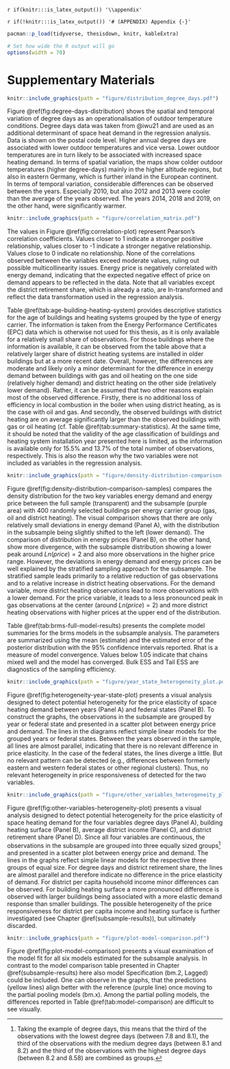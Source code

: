 <!--
Appendix
-->

`r if(knitr:::is_latex_output()) '\\appendix'`

`r if(!knitr:::is_latex_output()) '# (APPENDIX) Appendix {-}'` 

```r
pacman::p_load(tidyverse, thesisdown, knitr, kableExtra)

# Set how wide the R output will go
options(width = 70)
```

# Supplementary Materials

\singlespacing
\newpage

```r
knitr::include_graphics(path = "figure/distribution_degree_days.pdf")
```

\noindent
Figure \@ref(fig:degree-days-distribution) shows the spatial and temporal variation of degree days as an operationalisation of outdoor temperature conditions. Degree days data was taken from @iwu21 and are used as an additional determinant of space heat demand in the regression analysis. Data is shown on the postal code level. Higher annual degree days are associated with lower outdoor temperatures and vice versa. Lower outdoor temperatures are in turn likely to be associated with increased space heating demand. In terms of spatial variation, the maps show colder outdoor temperatures (higher degree-days) mainly in the higher altitude regions, but also in eastern Germany, which is further inland in the European continent. In terms of temporal variation, considerable differences can be observed between the years. Especially 2010, but also 2012 and 2013 were cooler than the average of the years observed. The years 2014, 2018 and 2019, on the other hand, were significantly warmer.

\newpage

```r
knitr::include_graphics(path = "figure/correlation_matrix.pdf")
```
\noindent
The values in Figure \@ref(fig:correlation-plot) represent Pearson's correlation coefficients. Values closer to 1 indicate a stronger positive relationship, values closer to -1 indicate a stronger negative relationship. Values close to 0 indicate no relationship. None of the correlations observed between the variables exceed moderate values, ruling out possible multicollinearity issues. Energy price is negatively correlated with energy demand, indicating that the expected negative effect of price on demand appears to be reflected in the data. Note that all variables except the district retirement share, which is already a ratio, are ln-transformed and reflect the data transformation used in the regression analysis.

\newpage


\begin{table}[]
\centering
\caption{Descriptive statistics for age of buildings and heating systems}
\label{tab:age-building-heating-system}
\resizebox{\textwidth}{!}{%
\begin{tabular}{@{}lllll@{}}
\toprule
Variable &
  \begin{tabular}[c]{@{}l@{}}Overall\\ N = 2,718,246\end{tabular} &
  \begin{tabular}[c]{@{}l@{}}Gas\\ N = 1,647,563\end{tabular} &
  \begin{tabular}[c]{@{}l@{}}Oil\\ N = 802,451\end{tabular} &
  \begin{tabular}[c]{@{}l@{}}District heating\\ N = 268,232\end{tabular} \\ \midrule
                                      &                    &                 &               &               \\
{\ul Building construction year}      &                    &                 &               &               \\
Until 1918                            & 34,536 (9.5\%)     & 22,004 (10.0\%) & 6,622 (6.1\%) & 5,910 (17\%)  \\
1919-1948                             & 22,652 (6.2\%)     & 14,494 (6.6\%)  & 4,742 (4.3\%) & 3,416 (9.7\%) \\
1949-1978                             & 121,949 (33\%)     & 68,253 (31\%)   & 42,973 (39\%) & 10,723 (30\%) \\
1979-1995                             & 126,299 (35\%)     & 76,869 (35\%)   & 40,072 (37\%) & 9,358 (26\%)  \\
1996-2009                             & 58,582 (16\%)      & 38,409 (17\%)   & 14,411 (13\%) & 5,762 (16\%)  \\
After 2010                            & 1,172 (0.3\%)      & 738 (0.3\%)     & 288 (0.3\%)   & 146 (0.4\%)   \\
(Missing)                             & 2,353,056          & 1,426,796       & 693,343       & 232,917       \\
                                      &                    &                 &               &               \\
\multicolumn{2}{l}{{\ul Heating system installation year}} &                 &               &               \\
Until 1978                            & 11,486 (3.5\%)     & 6,360 (3.2\%)   & 4,296 (4.5\%) & 830 (2.6\%)   \\
1979-1995                             & 118,401 (36\%)     & 71,848 (36\%)   & 36,359 (38\%) & 10,194 (32\%) \\
1996-2009                             & 151,172 (46\%)     & 93,734 (47\%)   & 41,161 (43\%) & 16,277 (51\%) \\
After 2010                            & 46,556 (14\%)      & 27,564 (14\%)   & 14,532 (15\%) & 4,460 (14\%)  \\
(Missing)                             & 2,390,631          & 1,448,057       & 706,103       & 236,471       \\
                                      &                    &                 &               &               \\ \midrule
\textit{Note: n (\%)}                 &                    &                 &               &               \\ \bottomrule
\end{tabular}%
}
\end{table}

\noindent
Table \@ref(tab:age-building-heating-system) provides descriptive statistics for the age of buildings and heating systems grouped by the type of energy carrier. The information is taken from the Energy Performance Certificates (EPC) data which is otherwise not used for this thesis, as it is only available for a relatively small share of observations. For those buildings where the information is available, it can be observed from the table above that a relatively larger share of district heating systems are installed in older buildings but at a more recent date. Overall, however, the differences are moderate and likely only a minor determinant for the difference in energy demand between buildings with gas and oil heating on the one side (relatively higher demand) and district heating on the other side (relatively lower demand). Rather, it can be assumed that two other reasons explain most of the observed difference. Firstly, there is no additional loss of efficiency in local combustion in the boiler when using district heating, as is the case with oil and gas. And secondly, the observed buildings with district heating are on average significantly larger than the observed buildings with gas or oil heating (cf. Table \@ref(tab:summary-statistics). At the same time, it should be noted that the validity of the age classification of buildings and heating system installation year presented here is limited, as the information is available only for 15.5% and 13.7% of the total number of observations, respectively. This is also the reason why the two variables were not included as variables in the regression analysis.

\newpage


```r
knitr::include_graphics(path = "figure/density-distribution-comparison-samples.pdf")
```

\noindent
Figure \@ref(fig:density-distribution-comparison-samples) compares the density distribution for the two key variables energy demand and energy price between the full sample (transparent) and the subsample (purple area) with 400 randomly selected buildings per energy carrier group (gas, oil and district heating). The visual comparison shows that there are only relatively small deviations in energy demand (Panel A), with the distribution in the subsample being slightly shifted to the left (lower demand). The comparison of distribution in energy prices (Panel B), on the other hand, show more divergence, with the subsample distribution showing a lower peak around $Ln(price) = 2$ and also more observations in the higher price range. However, the deviations in energy demand and energy prices can be well explained by the stratified sampling approach for the subsample. The stratified sample leads primarily to a relative reduction of gas observations and to a relative increase in district heating observations. For the demand variable, more district heating observations lead to more observations with a lower demand. For the price variable, it leads to a less pronounced peak in gas observations at the center (around $Ln(price) = 2$) and more district heating observations with higher prices at the upper end of the distribution.

\newpage

\tiny

\begin{longtable}[c]{lrrrrrrr}
\caption{Complete model summaries for Specifications in subsample analysis}
\label{tab:brms-full-model-results}\\
\cline{2-8}
 & \multicolumn{1}{c}{\textbf{Estimate}} & \multicolumn{1}{c}{\textbf{Est.Error}} & \multicolumn{1}{c}{\textbf{l-95\% CI}} & \multicolumn{1}{c}{\textbf{u-95\% CI}} & \multicolumn{1}{c}{\textbf{Rhat}} & \multicolumn{1}{c}{\textbf{Bulk ESS}} & \multicolumn{1}{c}{\textbf{Tail ESS}} \\ \cline{2-8} 
\endfirsthead
%
\endhead
%
\hline
\endfoot
%
\endlastfoot
%
 &  &  &  &  &  &  &  \\ \hline
\textbf{B.1} &  &  &  &  &  &  &  \\
{\ul \textit{Population-Level-Effects:}} &  &  &  &  &  &  &  \\
Intercept & 5.75 & 0.03 & 5.69 & 5.82 & 1.00 & 3240 & 2312 \\
ln(Price) & -0.56 & 0.01 & -0.59 & -0.53 & 1.00 & 3240 & 2432 \\ \hline
 &  &  &  &  &  &  &  \\ \hline
\textbf{B.2} &  &  &  &  &  &  &  \\
{\ul \textit{Population-Level-Effects:}} &  &  &  &  &  &  &  \\
Intercept & 4.93 & 0.49 & 3.94 & 5.89 & 1.00 & 3423 & 2799 \\
ln(Price) & -0.41 & 0.02 & -0.45 & -0.38 & 1.00 & 2740 & 2644 \\
ln(Degree.days) & 0.57 & 0.04 & 0.50 & 0.65 & 1.00 & 4404 & 2986 \\
ln(Heating.surface) & -0.15 & 0.01 & -0.16 & -0.14 & 1.00 & 3662 & 3067 \\
Carrier.group.oil & 0.04 & 0.01 & 0.02 & 0.06 & 1.00 & 3633 & 2650 \\
Carrier.group.district.heating & -0.06 & 0.01 & -0.09 & -0.03 & 1.00 & 2588 & 2890 \\
ln(District.income) & -0.35 & 0.03 & -0.41 & -0.29 & 1.00 & 4126 & 2746 \\
ln(Pop.density) & 0.05 & 0.00 & 0.04 & 0.05 & 1.00 & 3955 & 3125 \\
District.retire & -0.05 & 0.17 & -0.37 & 0.28 & 1.00 & 4222 & 3258 \\ \hline
 &  &  &  &  &  &  &  \\ \hline
\textbf{BM.1} &  &  &  &  &  &  &  \\
{\ul \textit{Population-Level-Effects:}} &  &  &  &  &  &  &  \\
Intercept & 5.31 & 0.04 & 5.23 & 5.39 & 1.00 & 1141 & 1800 \\
ln(Price) & -0.33 & 0.02 & -0.36 & -0.30 & 1.00 & 1565 & 1970 \\
 &  &  &  &  &  &  &  \\
{\ul \textit{Group-Level-Effects:}} &  &  &  &  &  &  &  \\
$\sim$id (Number of levels: 1200) &  &  &  &  &  &  &  \\
sd(Intercept) & 0.36 & 0.01 & 0.34 & 0.37 & 1.00 & 482 & 990 \\
 &  &  &  &  &  &  &  \\
$\sim$year (Number of levels: 13) &  &  &  &  &  &  &  \\
sd(Intercept) & 0.09 & 0.02 & 0.06 & 0.14 & 1.01 & 745 & 1844 \\ \hline
 &  &  &  &  &  &  &  \\ \hline
\textbf{BM.2} &  &  &  &  &  &  &  \\
{\ul \textit{Population-Level-Effects:}} &  &  &  &  &  &  &  \\
Intercept & 1.65 & 0.77 & 0.12 & 3.14 & 1.01 & 471 & 1247 \\
ln(Price) & -0.30 & 0.02 & -0.33 & -0.27 & 1.00 & 2318 & 2796 \\
ln(Degree.days) & 0.69 & 0.05 & 0.60 & 0.79 & 1.00 & 1378 & 1915 \\
Carrier.group.oil & 0.06 & 0.02 & 0.02 & 0.10 & 1.01 & 443 & 1067 \\
Carrier.group.district.heating & -0.12 & 0.02 & -0.16 & -0.08 & 1.02 & 401 & 930 \\
ln(District.income) & -0.20 & 0.06 & -0.32 & -0.08 & 1.01 & 364 & 934 \\
District.retire & -0.18 & 0.25 & -0.67 & 0.30 & 1.01 & 660 & 1176 \\
 &  &  &  &  &  &  &  \\
{\ul \textit{Group-Level-Effects:}} &  &  &  &  &  &  &  \\
$\sim$id (Number of levels: 1200) &  &  &  &  &  &  &  \\
sd(Intercept) & 0.35 & 0.01 & 0.34 & 0.37 & 1.01 & 461 & 855 \\
 &  &  &  &  &  &  &  \\
$\sim$year (Number of levels: 13) &  &  &  &  &  &  &  \\
sd(Intercept) & 0.03 & 0.01 & 0.02 & 0.05 & 1.00 & 1013 & 1516 \\ \hline
 &  &  &  &  &  &  &  \\ \hline
\textbf{BM.2 Lagged} &  &  &  &  &  &  &  \\
{\ul \textit{Population-Level-Effects:}} &  &  &  &  &  &  &  \\
Intercept & 0.88 & 0.92 & -0.97 & 2.70 & 1.01 & 532 & 975 \\
ln(Price, lagged t-1) & -0.16 & 0.02 & -0.20 & -0.12 & 1.00 & 2254 & 2452 \\
ln(Degree.days) & 0.72 & 0.06 & 0.60 & 0.83 & 1.01 & 1251 & 1975 \\
Carrier.group.oil & 0.04 & 0.02 & 0.00 & 0.09 & 1.01 & 364 & 617 \\
Carrier.group.district.heating & -0.20 & 0.02 & -0.25 & -0.16 & 1.00 & 460 & 903 \\
ln(District.income) & -0.17 & 0.07 & -0.31 & -0.03 & 1.01 & 455 & 963 \\
District.retire & -0.33 & 0.28 & -0.86 & 0.22 & 1.00 & 586 & 1219 \\
 &  &  &  &  &  &  &  \\
{\ul \textit{Group-Level-Effects:}} &  &  &  &  &  &  &  \\
$\sim$id (Number of levels: 1164) &  &  &  &  &  &  &  \\
sd(Intercept) & 0.36 & 0.01 & 0.34 & 0.37 & 1.00 & 506 & 866 \\
 &  &  &  &  &  &  &  \\
$\sim$year (Number of levels: 11) &  &  &  &  &  &  &  \\
sd(Intercept) & 0.03 & 0.01 & 0.02 & 0.05 & 1.00 & 1116 & 1753 \\ \hline
 &  &  &  &  &  &  &  \\ \hline
\textbf{BM.3} &  &  &  &  &  &  &  \\
{\ul \textit{Population-Level-Effects:}} &  &  &  &  &  &  &  \\
Intercept & 2.13 & 0.77 & 0.65 & 3.71 & 1.01 & 557 & 1248 \\
ln(Price) & -0.35 & 0.03 & -0.40 & -0.29 & 1.00 & 1309 & 2241 \\
ln(Degree.days) & 0.68 & 0.05 & 0.58 & 0.78 & 1.01 & 1106 & 1872 \\
Carrier.group.oil & -0.32 & 0.06 & -0.44 & -0.19 & 1.01 & 1175 & 2149 \\
Carrier.group.district.heating & 0.31 & 0.08 & 0.15 & 0.46 & 1.00 & 1139 & 1866 \\
ln(District.income) & -0.23 & 0.06 & -0.35 & -0.12 & 1.02 & 426 & 651 \\
District.retire & -0.18 & 0.27 & -0.71 & 0.34 & 1.01 & 370 & 924 \\
ln(Price):Carrier.group.oil & 0.19 & 0.03 & 0.13 & 0.26 & 1.00 & 1441 & 2276 \\
ln(Price):Carrier.group.district.heating & -0.18 & 0.04 & -0.25 & -0.11 & 1.00 & 1202 & 2009 \\
 &  &  &  &  &  &  &  \\
{\ul \textit{Group-Level-Effects:}} &  &  &  &  &  &  &  \\
$\sim$id (Number of levels: 1200) &  &  &  &  &  &  &  \\
sd(Intercept) & 0.35 & 0.01 & 0.33 & 0.36 & 1.01 & 386 & 687 \\
 &  &  &  &  &  &  &  \\
$\sim$year (Number of levels: 13) &  &  &  &  &  &  &  \\
sd(Intercept) & 0.03 & 0.01 & 0.01 & 0.04 & 1.00 & 912 & 1752 \\ \hline
\end{longtable}

\normalsize

\noindent
Table \@ref(tab:brms-full-model-results) presents the complete model summaries for the brms models in the subsample analysis. The parameters are summarized using the mean (estimate) and the estimated error of the posterior distribution with the 95% confidence intervals reported. Rhat is a measure of model convergence. Values below 1.05 indicate that chains mixed well and the model has converged. Bulk ESS and Tail ESS are diagnostics of the sampling efficiency.

\newpage

```r
knitr::include_graphics(path = "figure/year_state_heterogeneity_plot.pdf")
```

\noindent
Figure \@ref(fig:heterogeneity-year-state-plot) presents a visual analysis designed to detect potential heterogeneity for the price elasticity of space heating demand between years (Panel A) and federal states (Panel B). To construct the graphs, the observations in the subsample are grouped by year or federal state and presented in a scatter plot between energy price and demand. The lines in the diagrams reflect simple linear models for the grouped years or federal states. Between the years observed in the sample, all lines are almost parallel, indicating that there is no relevant difference in price elasticity. In the case of the federal states, the lines diverge a little. But no relevant pattern can be detected (e.g., differences between formerly eastern and western federal states or other regional clusters). Thus, no relevant heterogeneity in price responsiveness of detected for the two variables.

\newpage

```r
knitr::include_graphics(path = "figure/other_variables_heterogeneity_plot.pdf")
```

\noindent
Figure \@ref(fig:other-variables-heterogeneity-plot) presents a visual analysis designed to detect potential heterogeneity for the price elasticity of space heating demand for the four variables degree days (Panel A), building heating surface (Panel B), average district income (Panel C), and district retirement share (Panel D). Since all four variables are continuous, the observations in the subsample are grouped into three equally sized groups[^99] and presented in a scatter plot between energy price and demand. The lines in the graphs reflect simple linear models for the respective three groups of equal size. For degree days and district retirement share, the lines are almost parallel and therefore indicate no difference in the price elasticity of demand. For district per capita household income minor differences can be observed. For building heating surface a more pronounced difference is observed with larger buildings being associated with a more elastic demand response than smaller buildings. The possible heterogeneity of the price responsiveness for district per capita income and heating surface is further investigated (see Chapter \@ref(subsample-results)), but ultimately discarded.

[^99]: Taking the example of degree days, this means that the third of the observations with the lowest degree days (between 7.8 and 8.1), the third of the observations with the medium degree days (between 8.1 and 8.2) and the third of the observations with the highest degree days (between 8.2 and 8.58) are combined as groups.

\newpage

```r
knitr::include_graphics(path = "figure/plot-model-comparison.pdf")
```

\noindent
Figure \@ref(fig:plot-model-comparison) presents a visual examination of the model fit for all six models estimated for the subsample analysis. In contrast to the model comparison table presented in Chapter \@ref(subsample-results) here also model Specification (bm.2, Lagged) could be included. One can observe in the graphs, that the predictions (yellow lines) align better with the reference (purple line) once moving to the partial pooling models (bm.x). Among the partial polling models, the differences reported in Table \@ref(tab:model-comparison) are difficult to see visually. 

\newpage


